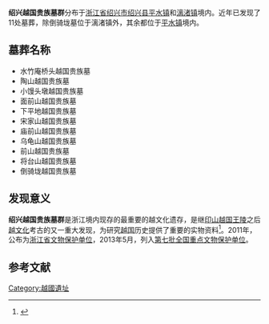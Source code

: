{{文物保护单位
| 级别 = 全国
| 图片 = 将台山越国贵族墓, 2021-04-17 02.jpg
| 说明 = 将台山越国贵族墓
| 名称 = 绍兴越国贵族墓群
| 子项 = 
| 编号 = 7-0572-2-056
| 分类 = 古墓葬
| 时代 = 春秋至战国
| 所在 = [[浙江省|浙江省]][[绍兴县|绍兴县]]
| 登录 = 2013年3月
| Cat = 浙江全国重点文物保护单位
}}

'''绍兴越国贵族墓群'''分布于[[浙江省|浙江省]][[绍兴市|绍兴市]][[绍兴县|绍兴县]][[平水镇|平水镇]]和[[漓渚镇|漓渚镇]]境内。近年已发现了11处墓葬，除倒骑垅墓位于漓渚镇外，其余都位于[[平水镇|平水镇]]境内。

==墓葬名称==
*水竹庵桥头越国贵族墓
*陶山越国贵族墓
*小馒头墩越国贵族墓
*面前山越国贵族墓
*下平地越国贵族墓
*宋家山越国贵族墓
*庙前山越国贵族墓
*乌龟山越国贵族墓
*前山越国贵族墓
*将台山越国贵族墓
*倒骑垅越国贵族墓

==发现意义==
'''绍兴越国贵族墓群'''是浙江境内现存的最重要的越文化遗存，是继[[印山越国王陵|印山越国王陵]]之后[[越文化|越文化]]考古的又一重大发现，为研究[[越国|越国]]历史提供了重要的实物资料<ref>{{cite web|url=http://www.sxww.org/UnitId.asp?sid=42&str_pdtId=567|language=|title=绍兴越国贵族墓群|publisher=绍兴县文物保护管理所|date=|accessdate=|deadurl=yes|archiveurl=https://web.archive.org/web/20160304132136/http://www.sxww.org/UnitId.asp?sid=42&str_pdtId=567|archivedate=2016-03-04}}</ref>。2011年，公布为[[浙江省文物保护单位|浙江省文物保护单位]]，2013年5月，列入[[第七批全国重点文物保护单位|第七批全国重点文物保护单位]]。

==参考文献==
{{reflist}}
{{浙江全国重点文物保护单位}}{{全国重点文物保护单位小作品}}

[[Category:越國遺址|Category:越國遺址]]